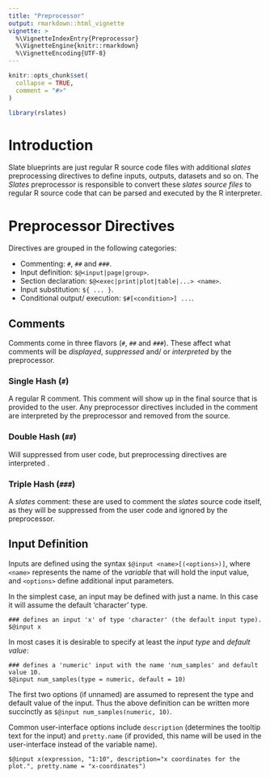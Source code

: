 ```yaml
---
title: "Preprocessor"
output: rmarkdown::html_vignette
vignette: >
  %\VignetteIndexEntry{Preprocessor}
  %\VignetteEngine{knitr::rmarkdown}
  %\VignetteEncoding{UTF-8}
---
```


```r
knitr::opts_chunk$set(
  collapse = TRUE,
  comment = "#>"
)

library(rslates)
```


# Introduction

Slate blueprints are just regular R source code files with additional *slates* preprocessing directives to define inputs, outputs, datasets and so on. The *Slates* preprocessor is responsible to convert these *slates source files* to regular R source code that can be parsed and executed by the R interpreter.

# Preprocessor Directives

Directives are grouped in the following categories:

* Commenting: `#`, `##` and `###`. 
* Input definition: `$@<input|page|group>`. 
* Section declaration: `$@<exec|print|plot|table|...> <name>`.
* Input substitution: `${ ... }`.
* Conditional output/ execution: `$#[<condition>] ...`.

## Comments

Comments come in three flavors (`#`, `##` and `###`). These affect what comments will be *displayed*, *suppressed* and/ or *interpreted* by the preprocessor.

### Single Hash (`#`)

A regular R comment. This comment will show up in the final source that is provided to the user. Any preprocessor directives included in the comment are interpreted by the preprocessor and removed from the source.

### Double Hash (`##`)

Will suppressed from user code, but preprocessing directives are interpreted .

### Triple Hash (`###`)

A *slates* comment: these are used to comment the *slates* source code itself, as they will be suppressed from the user code and ignored by the preprocessor.


## Input Definition

Inputs are defined using the syntax `$@input <name>[(<options>)]`, where `<name>` represents the name of the *variable* that will hold the input value, and `<options>` define additional input parameters.

In the simplest case, an input may be defined with just a name. In this case it will assume the default 'character' type.

```
### defines an input 'x' of type 'character' (the default input type).
$@input x
```

In most cases it is desirable to specify at least the *input type* and *default value*:

```
### defines a 'numeric' input with the name 'num_samples' and default value 10.
$@input num_samples(type = numeric, default = 10)
```

The first two options (if unnamed) are assumed to represent the type and default value of the input. Thus the above definition can be written more succinctly as `$@input num_samples(numeric, 10)`.

Common user-interface options include `description` (determines the tooltip text for the input) and `pretty.name` (if provided, this name will be used in the user-interface instead of the variable name). 

```
$@input x(expression, "1:10", description="x coordinates for the plot.", pretty.name = "x-coordinates")
```







